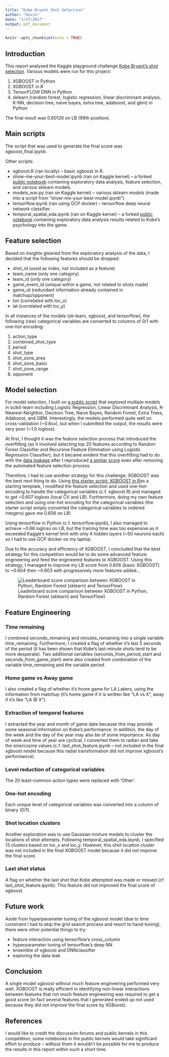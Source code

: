```yaml
---
title: "Kobe Bryant Shot Selection"
author: "Kevin"
date: "2/27/2017"
output: pdf_document
---
```


```r
knitr::opts_chunk$set(echo = TRUE)
```

## Introduction

This report analysed the Kaggle playground challenge [Kobe Bryant's shot selection](https://www.kaggle.com/c/kobe-bryant-shot-selection). Various models were run for this project:

1. XGBOOST in Python
2. XGBOOST in R
2. TensorFLOW DNN in Python
3. sklearn (random forest, logistic regression, linear discriminant analysis, K-NN, decision tree, naive bayes, extra tree, adaboost, and gbm) in Python

The final result was 0.60126 on LB (99th position).

## Main scripts

The script that was used to generate the final score was xgboost_final.ipynb.

Other scripts:

* xgboost.R (ran locally) -- basic xgboost in R.
* show-me-your-best-model.ipynb (ran on Kaggle kernel) -- a forked [public notebook](https://www.kaggle.com/khozzy/kobe-bryant-shot-selection/kobe-shots-show-me-your-best-model) containing exploratory data analysis, feature selection, and various sklearn models.
* models_war.py (ran on Kaggle kernel) -- various sklearn models (made into a script from "show-me-your-best-model.ipynb").
* tensorflow.ipynb (ran using GCP docker) -- tensorflow deep neural network classifier.
* temporal_spatial_eda.ipynb (ran on Kaggle kernel) --  a forked [public notebook](https://www.kaggle.com/selfishgene/kobe-bryant-shot-selection/psychology-of-a-professional-athlete) containing exploratory data analysis results related to Kobe's psychology into the game.


## Feature selection

Based on insights gleaned from the exploratory analysis of the data, I decided that the following features should be dropped:

* shot_id (used as index, not included as a feature)
* team_name (only one category)
* team_id (only one category)
* game_event_id (unique within a game, not related to shots made)
* game_id (redundant information already contained in matchup/opponent)
* lon (correlated with loc_x)
* lat (correlated with loc_y)

In all instances of the models (sk-learn, xgboost, and tensorflow), the following (raw) categorical variables are converted to columns of 0/1 with one-hot encoding:

1. action_type
2. combined_shot_type
3. period
4. shot_type
5. shot_zone_area
6. shot_zone_basic
7. shot_zone_range
9. opponent


## Model selection

For model selection, I built on [a public script](https://www.kaggle.com/khozzy/kobe-bryant-shot-selection/kobe-shots-show-me-your-best-model) 
that explored multiple models in scikit-learn including Logistic Regression, Linear Discriminant Analysis, K-Nearest-Neighbor, Decision Tree, Naive Bayes, Random Forest, Extra Trees, Adaboost, and GBM. Interestingly, the models performed quite well on cross-validation (~0.6xx), but when I submitted the output, the results were very poor (~1.0 logloss).

At first, I thought it was the feature selection process that introduced the overfitting (as it involved selecting top 20 features according to Random Forest Classifier and Recursive Feature Elimination using Logistic Regression Classifier), but it became evident that this overfitting had to do with the [data leakage](https://www.kaggle.com/c/kobe-bryant-shot-selection/discussion/21606) after I reproduced [a similar score](https://www.kaggle.com/kevins/kobe-bryant-shot-selection/models-war/) even after removing the automated feature selection process.

Therefore, I had to use another strategy for this challenge: XGBOOST was the best next thing to do. Using [this starter script: XGBOOST in R](https://www.kaggle.com/brandao/kobe-bryant-shot-selection/xgboost-in-r-kobe-bryant-benchmark)as a starting template, I modified the feature selection and used one-hot-encoding to handle the categorical variables (c.f. xgboost.R) and managed to get ~0.607 logloss (local CV and LB). Furthermore, doing my own feature selection and using one-hot encoding for the categorical variables (the starter script simply converted the categorical variables to ordered integers) gave me 0.606 on LB!

Using tensorflow in Python (c.f. tensorflow.ipynb), I also managed to achieve ~0.66 logloss on LB, but the training time was too expensive as it exceeded Kaggle's kernel limit with only 4 hidden layers (~50 neurons each) so I had to use GCP docker on my laptop.

Due to the accuracy and efficiency of XGBOOST, I concluded that the best strategy for this competition would be to do some advanced feature engineering and feed the engineered features to XGBOOST. Using this strategy, I managed to improve my LB score from 0.606 (basic XGBOOST) to ~0.604 then ~0.603 with progressively more features added...

![Leaderboard score comparison between XGBOOST in Python, Random Forest (sklearn) and TensorFlow)](/Users/kevins/kobe/LB_2.png)


## Feature Engineering

### Time remaining

I combined seconds_remaining and minutes_remaining into a single variable time_remaining. Furthermore, I created a flag of whether it's last 5 seconds of the period (it has been shown that Kobe's last-minute shots tend to be more desperate). Two additional variables (seconds_from_period_start and seconds_from_game_start) were also created from combination of the variable time_remaining and the variable period.

### Home game vs Away game
I also created a flag of whether it's home game for LA Lakers, using the information from matchup (it's home game if it is written like "LA vs X", away if it's like "LA @ X").

### Extraction of temporal features

I extracted the year and month of game date because this may provide some seasonal information on Kobe's performance. In addition, the day of the week and the day of the year may also be of some importance. As day of week and time of year are cyclical, I converted them to radian and take the sine/cosine values (c.f. last_shot_feature.ipynb -- not included in the final xgboost model because this radial transformation did not improve xgboost's performance).

### Level reduction of categorical variables
The 20 least-common action types were replaced with 'Other'.

### One-hot encoding
Each unique level of categorical variables was converted into a column of binary (0/1).

### Shot location clusters

Another exploration was to use Gaussian mixture models to cluster the locations of shot attempts. Following temporal_spatial_eda.ipynb, I specified 13 clusters based on loc_x and loc_y. However, this shot location cluster was not included in the final XGBOOST model because it did not improve the final score.

### Last shot status
A flag on whether the last shot that Kobe attempted was made or missed (cf last_shot_feature.ipynb). This feature did not improved the final score of xgboost.

## Future work

Aside from hyperparameter tuning of the xgboost model (due to time constraint I had to skip the grid search process and resort to hand-tuning), there were other potential things to try:

* feature interaction using tensorflow's cross_column
* hyperparameter tuning of tensorflow's deep NN
* ensemble of xgboost and DNNclassifier
* exploring the data leak

## Conclusion

A single model xgboost without much feature engineering performed very well. XGBOOST is really efficient in identifying non-linear interactions between features that not much feature engineering was required to get a good score (in fact several features that I generated ended up not used because they did not improve the final score by XGBoost).


## References

I would like to credit the discussion forums and public kernels in this competition; some notebooks in the public kernels would take significant effort to produce -- without them it wouldn't be possible for me to produce the results in this report within such a short time.
